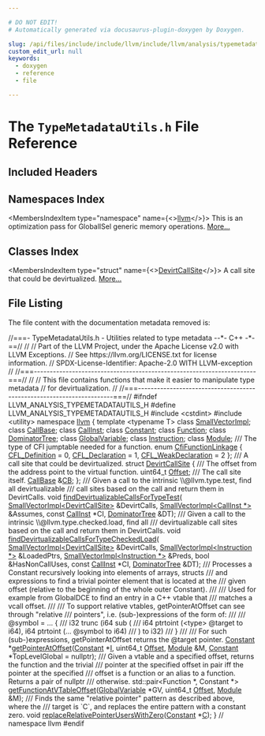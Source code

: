 ```yaml
---

# DO NOT EDIT!
# Automatically generated via docusaurus-plugin-doxygen by Doxygen.

slug: /api/files/include/include/llvm/include/llvm/analysis/typemetadatautils-h
custom_edit_url: null
keywords:
  - doxygen
  - reference
  - file

---
```





# The `TypeMetadataUtils.h` File Reference

<DoxygenPage pluginConfig={pluginConfig}>



## Included Headers

<IncludesList>
<IncludesListItem
  filePath="cstdint"
  permalink=""
  isLocal="false" />
<IncludesListItem
  filePath="utility"
  permalink=""
  isLocal="false" />
</IncludesList>

## Namespaces Index

<MembersIndex>

<MembersIndexItem
  type="namespace"
  name={<><a href="/docs/api/namespaces/llvm">llvm</a></>}>
This is an optimization pass for GlobalISel generic memory operations. <a href="/docs/api/namespaces/llvm/#details">More...</a>
</MembersIndexItem>

</MembersIndex>

## Classes Index

<MembersIndex>

<MembersIndexItem
  type="struct"
  name={<><a href="/docs/api/structs/llvm/devirtcallsite">DevirtCallSite</a></>}>
A call site that could be devirtualized. <a href="/docs/api/structs/llvm/devirtcallsite/#details">More...</a>
</MembersIndexItem>

</MembersIndex>


## File Listing

The file content with the documentation metadata removed is:

<ProgramListing>

<Link id="l00001" /><CodeLine lineNumber="1"><span class="doxyHighlightComment">//===- TypeMetadataUtils.h - Utilities related to type metadata --&#42;- C++ -&#42;-==//</span></CodeLine>
<Link id="l00002" /><CodeLine lineNumber="2"><span class="doxyHighlightComment">//</span></CodeLine>
<Link id="l00003" /><CodeLine lineNumber="3"><span class="doxyHighlightComment">// Part of the LLVM Project, under the Apache License v2.0 with LLVM Exceptions.</span></CodeLine>
<Link id="l00004" /><CodeLine lineNumber="4"><span class="doxyHighlightComment">// See https://llvm.org/LICENSE.txt for license information.</span></CodeLine>
<Link id="l00005" /><CodeLine lineNumber="5"><span class="doxyHighlightComment">// SPDX-License-Identifier: Apache-2.0 WITH LLVM-exception</span></CodeLine>
<Link id="l00006" /><CodeLine lineNumber="6"><span class="doxyHighlightComment">//</span></CodeLine>
<Link id="l00007" /><CodeLine lineNumber="7"><span class="doxyHighlightComment">//===----------------------------------------------------------------------===//</span></CodeLine>
<Link id="l00008" /><CodeLine lineNumber="8"><span class="doxyHighlightComment">//</span></CodeLine>
<Link id="l00009" /><CodeLine lineNumber="9"><span class="doxyHighlightComment">// This file contains functions that make it easier to manipulate type metadata</span></CodeLine>
<Link id="l00010" /><CodeLine lineNumber="10"><span class="doxyHighlightComment">// for devirtualization.</span></CodeLine>
<Link id="l00011" /><CodeLine lineNumber="11"><span class="doxyHighlightComment">//</span></CodeLine>
<Link id="l00012" /><CodeLine lineNumber="12"><span class="doxyHighlightComment">//===----------------------------------------------------------------------===//</span></CodeLine>
<Link id="l00013" /><CodeLine lineNumber="13"></CodeLine>
<Link id="l00014" /><CodeLine lineNumber="14"><span class="doxyHighlightPreprocessor">#ifndef LLVM&#95;ANALYSIS&#95;TYPEMETADATAUTILS&#95;H</span></CodeLine>
<Link id="l00015" /><CodeLine lineNumber="15"><span class="doxyHighlightPreprocessor">#define LLVM&#95;ANALYSIS&#95;TYPEMETADATAUTILS&#95;H</span></CodeLine>
<Link id="l00016" /><CodeLine lineNumber="16"></CodeLine>
<Link id="l00017" /><CodeLine lineNumber="17"><span class="doxyHighlightPreprocessor">#include &lt;cstdint&gt;</span></CodeLine>
<Link id="l00018" /><CodeLine lineNumber="18"><span class="doxyHighlightPreprocessor">#include &lt;utility&gt;</span></CodeLine>
<Link id="l00019" /><CodeLine lineNumber="19"></CodeLine>
<Link id="l00020" /><CodeLine lineNumber="20"><span class="doxyHighlightKeyword">namespace </span><span class="doxyHighlight"><a href="/docs/api/namespaces/llvm">llvm</a> &#123;</span></CodeLine>
<Link id="l00021" /><CodeLine lineNumber="21"></CodeLine>
<Link id="l00022" /><CodeLine lineNumber="22"><span class="doxyHighlightKeyword">template</span><span class="doxyHighlight"> &lt;</span><span class="doxyHighlightKeyword">typename</span><span class="doxyHighlight"> T&gt; </span><span class="doxyHighlightKeyword">class </span><span class="doxyHighlight"><a href="/docs/api/classes/llvm/smallvectorimpl">SmallVectorImpl</a>;</span></CodeLine>
<Link id="l00023" /><CodeLine lineNumber="23"><span class="doxyHighlightKeyword">class </span><span class="doxyHighlight"><a href="/docs/api/classes/llvm/callbase">CallBase</a>;</span></CodeLine>
<Link id="l00024" /><CodeLine lineNumber="24"><span class="doxyHighlightKeyword">class </span><span class="doxyHighlight"><a href="/docs/api/classes/llvm/callinst">CallInst</a>;</span></CodeLine>
<Link id="l00025" /><CodeLine lineNumber="25"><span class="doxyHighlightKeyword">class </span><span class="doxyHighlight"><a href="/docs/api/classes/llvm/constant">Constant</a>;</span></CodeLine>
<Link id="l00026" /><CodeLine lineNumber="26"><span class="doxyHighlightKeyword">class </span><span class="doxyHighlight"><a href="/docs/api/classes/llvm/function">Function</a>;</span></CodeLine>
<Link id="l00027" /><CodeLine lineNumber="27"><span class="doxyHighlightKeyword">class </span><span class="doxyHighlight"><a href="/docs/api/classes/llvm/dominatortree">DominatorTree</a>;</span></CodeLine>
<Link id="l00028" /><CodeLine lineNumber="28"><span class="doxyHighlightKeyword">class </span><span class="doxyHighlight"><a href="/docs/api/classes/llvm/globalvariable">GlobalVariable</a>;</span></CodeLine>
<Link id="l00029" /><CodeLine lineNumber="29"><span class="doxyHighlightKeyword">class </span><span class="doxyHighlight"><a href="/docs/api/classes/llvm/instruction">Instruction</a>;</span></CodeLine>
<Link id="l00030" /><CodeLine lineNumber="30"><span class="doxyHighlightKeyword">class </span><span class="doxyHighlight"><a href="/docs/api/classes/llvm/module">Module</a>;</span></CodeLine>
<Link id="l00031" /><CodeLine lineNumber="31"></CodeLine>
<Link id="l00032" /><CodeLine lineNumber="32"><span class="doxyHighlightComment">/// The type of CFI jumptable needed for a function.</span></CodeLine>
<Link id="l00033" /><CodeLine lineNumber="33" lineLink="/docs/api/namespaces/llvm/#ae8f67fbc50a05486efacc898909c8fa6"><span class="doxyHighlightKeyword">enum</span><span class="doxyHighlight"> <a href="/docs/api/namespaces/llvm/#ae8f67fbc50a05486efacc898909c8fa6">CfiFunctionLinkage</a> &#123;</span></CodeLine>
<Link id="l00034" /><CodeLine lineNumber="34" lineLink="/docs/api/namespaces/llvm/#ae8f67fbc50a05486efacc898909c8fa6a3fedbac88865b0c78cef42848ade7db1"><span class="doxyHighlight">  <a href="/docs/api/namespaces/llvm/#ae8f67fbc50a05486efacc898909c8fa6a3fedbac88865b0c78cef42848ade7db1">CFL&#95;Definition</a> = 0,</span></CodeLine>
<Link id="l00035" /><CodeLine lineNumber="35" lineLink="/docs/api/namespaces/llvm/#ae8f67fbc50a05486efacc898909c8fa6a84fe6ecd344a02c3b9ed071670b3dafa"><span class="doxyHighlight">  <a href="/docs/api/namespaces/llvm/#ae8f67fbc50a05486efacc898909c8fa6a84fe6ecd344a02c3b9ed071670b3dafa">CFL&#95;Declaration</a> = 1,</span></CodeLine>
<Link id="l00036" /><CodeLine lineNumber="36" lineLink="/docs/api/namespaces/llvm/#ae8f67fbc50a05486efacc898909c8fa6a2c774a7021d843a45dccfa54a21fa83b"><span class="doxyHighlight">  <a href="/docs/api/namespaces/llvm/#ae8f67fbc50a05486efacc898909c8fa6a2c774a7021d843a45dccfa54a21fa83b">CFL&#95;WeakDeclaration</a> = 2</span></CodeLine>
<Link id="l00037" /><CodeLine lineNumber="37"><span class="doxyHighlight">&#125;;</span></CodeLine>
<Link id="l00038" /><CodeLine lineNumber="38"></CodeLine>
<Link id="l00039" /><CodeLine lineNumber="39"><span class="doxyHighlightComment">/// A call site that could be devirtualized.</span></CodeLine>
<Link id="l00040" /><CodeLine lineNumber="40" lineLink="/docs/api/structs/llvm/devirtcallsite"><span class="doxyHighlightKeyword">struct </span><span class="doxyHighlight"><a href="/docs/api/structs/llvm/devirtcallsite">DevirtCallSite</a> &#123;</span></CodeLine>
<Link id="l00041" /><CodeLine lineNumber="41"><span class="doxyHighlightComment">  /// The offset from the address point to the virtual function.</span></CodeLine>
<Link id="l00042" /><CodeLine lineNumber="42" lineLink="/docs/api/structs/llvm/devirtcallsite/#a4e18d6f8a24327a95d0b222babe223c2"><span class="doxyHighlight">  uint64&#95;t <a href="/docs/api/structs/llvm/devirtcallsite/#a4e18d6f8a24327a95d0b222babe223c2">Offset</a>;</span></CodeLine>
<Link id="l00043" /><CodeLine lineNumber="43"><span class="doxyHighlightComment">  /// The call site itself.</span></CodeLine>
<Link id="l00044" /><CodeLine lineNumber="44" lineLink="/docs/api/structs/llvm/devirtcallsite/#ab4277fa2a53bc238194ebdb892af3557"><span class="doxyHighlight">  <a href="/docs/api/classes/llvm/callbase">CallBase</a> &amp;<a href="/docs/api/structs/llvm/devirtcallsite/#ab4277fa2a53bc238194ebdb892af3557">CB</a>;</span></CodeLine>
<Link id="l00045" /><CodeLine lineNumber="45"><span class="doxyHighlight">&#125;;</span></CodeLine>
<Link id="l00046" /><CodeLine lineNumber="46"></CodeLine>
<Link id="l00047" /><CodeLine lineNumber="47"><span class="doxyHighlightComment">/// Given a call to the intrinsic \\@llvm.type.test, find all devirtualizable</span></CodeLine>
<Link id="l00048" /><CodeLine lineNumber="48"><span class="doxyHighlightComment">/// call sites based on the call and return them in DevirtCalls.</span></CodeLine>
<Link id="l00049" /><CodeLine lineNumber="49"><span class="doxyHighlightKeywordType">void</span><span class="doxyHighlight"> <a href="/docs/api/namespaces/llvm/#af88f364cd09c715e8853a1027c7180ef">findDevirtualizableCallsForTypeTest</a>(</span></CodeLine>
<Link id="l00050" /><CodeLine lineNumber="50"><span class="doxyHighlight">    <a href="/docs/api/classes/llvm/smallvectorimpl">SmallVectorImpl&lt;DevirtCallSite&gt;</a> &amp;DevirtCalls,</span></CodeLine>
<Link id="l00051" /><CodeLine lineNumber="51"><span class="doxyHighlight">    <a href="/docs/api/classes/llvm/smallvectorimpl">SmallVectorImpl&lt;CallInst &#42;&gt;</a> &amp;Assumes, </span><span class="doxyHighlightKeyword">const</span><span class="doxyHighlight"> <a href="/docs/api/classes/llvm/callinst">CallInst</a> &#42;CI,</span></CodeLine>
<Link id="l00052" /><CodeLine lineNumber="52"><span class="doxyHighlight">    <a href="/docs/api/classes/llvm/dominatortree">DominatorTree</a> &amp;DT);</span></CodeLine>
<Link id="l00053" /><CodeLine lineNumber="53"></CodeLine>
<Link id="l00054" /><CodeLine lineNumber="54"><span class="doxyHighlightComment">/// Given a call to the intrinsic \\@llvm.type.checked.load, find all</span></CodeLine>
<Link id="l00055" /><CodeLine lineNumber="55"><span class="doxyHighlightComment">/// devirtualizable call sites based on the call and return them in DevirtCalls.</span></CodeLine>
<Link id="l00056" /><CodeLine lineNumber="56"><span class="doxyHighlightKeywordType">void</span><span class="doxyHighlight"> <a href="/docs/api/namespaces/llvm/#a8148654fcf3528ef06d7a0e28b57b952">findDevirtualizableCallsForTypeCheckedLoad</a>(</span></CodeLine>
<Link id="l00057" /><CodeLine lineNumber="57"><span class="doxyHighlight">    <a href="/docs/api/classes/llvm/smallvectorimpl">SmallVectorImpl&lt;DevirtCallSite&gt;</a> &amp;DevirtCalls,</span></CodeLine>
<Link id="l00058" /><CodeLine lineNumber="58"><span class="doxyHighlight">    <a href="/docs/api/classes/llvm/smallvectorimpl">SmallVectorImpl&lt;Instruction &#42;&gt;</a> &amp;LoadedPtrs,</span></CodeLine>
<Link id="l00059" /><CodeLine lineNumber="59"><span class="doxyHighlight">    <a href="/docs/api/classes/llvm/smallvectorimpl">SmallVectorImpl&lt;Instruction &#42;&gt;</a> &amp;Preds, </span><span class="doxyHighlightKeywordType">bool</span><span class="doxyHighlight"> &amp;HasNonCallUses,</span></CodeLine>
<Link id="l00060" /><CodeLine lineNumber="60"><span class="doxyHighlight">    </span><span class="doxyHighlightKeyword">const</span><span class="doxyHighlight"> <a href="/docs/api/classes/llvm/callinst">CallInst</a> &#42;CI, <a href="/docs/api/classes/llvm/dominatortree">DominatorTree</a> &amp;DT);</span></CodeLine>
<Link id="l00061" /><CodeLine lineNumber="61"></CodeLine>
<Link id="l00062" /><CodeLine lineNumber="62"><span class="doxyHighlightComment">/// Processes a Constant recursively looking into elements of arrays, structs</span></CodeLine>
<Link id="l00063" /><CodeLine lineNumber="63"><span class="doxyHighlightComment">/// and expressions to find a trivial pointer element that is located at the</span></CodeLine>
<Link id="l00064" /><CodeLine lineNumber="64"><span class="doxyHighlightComment">/// given offset (relative to the beginning of the whole outer Constant).</span></CodeLine>
<Link id="l00065" /><CodeLine lineNumber="65"><span class="doxyHighlightComment">///</span></CodeLine>
<Link id="l00066" /><CodeLine lineNumber="66"><span class="doxyHighlightComment">/// Used for example from GlobalDCE to find an entry in a C++ vtable that</span></CodeLine>
<Link id="l00067" /><CodeLine lineNumber="67"><span class="doxyHighlightComment">/// matches a vcall offset.</span></CodeLine>
<Link id="l00068" /><CodeLine lineNumber="68"><span class="doxyHighlightComment">///</span></CodeLine>
<Link id="l00069" /><CodeLine lineNumber="69"><span class="doxyHighlightComment">/// To support relative vtables, getPointerAtOffset can see through &quot;relative</span></CodeLine>
<Link id="l00070" /><CodeLine lineNumber="70"><span class="doxyHighlightComment">/// pointers&quot;, i.e. (sub-)expressions of the form of:</span></CodeLine>
<Link id="l00071" /><CodeLine lineNumber="71"><span class="doxyHighlightComment">///</span></CodeLine>
<Link id="l00072" /><CodeLine lineNumber="72"><span class="doxyHighlightComment">/// @symbol = ... &#123;</span></CodeLine>
<Link id="l00073" /><CodeLine lineNumber="73"><span class="doxyHighlightComment">///   i32 trunc (i64 sub (</span></CodeLine>
<Link id="l00074" /><CodeLine lineNumber="74"><span class="doxyHighlightComment">///     i64 ptrtoint (&lt;type&gt; @target to i64), i64 ptrtoint (... @symbol to i64)</span></CodeLine>
<Link id="l00075" /><CodeLine lineNumber="75"><span class="doxyHighlightComment">///   ) to i32)</span></CodeLine>
<Link id="l00076" /><CodeLine lineNumber="76"><span class="doxyHighlightComment">/// &#125;</span></CodeLine>
<Link id="l00077" /><CodeLine lineNumber="77"><span class="doxyHighlightComment">///</span></CodeLine>
<Link id="l00078" /><CodeLine lineNumber="78"><span class="doxyHighlightComment">/// For such (sub-)expressions, getPointerAtOffset returns the @target pointer.</span></CodeLine>
<Link id="l00079" /><CodeLine lineNumber="79"><span class="doxyHighlight"><a href="/docs/api/classes/llvm/constant">Constant</a> &#42;<a href="/docs/api/namespaces/llvm/#af9ea314c7ebcfef667f1d7b67fe09c69">getPointerAtOffset</a>(<a href="/docs/api/classes/llvm/constant">Constant</a> &#42;<a href="/docs/api/files/lib/lib/support/md5-cpp/#ac0eafdc9ee161b71e7af98af736952fd">I</a>, uint64&#95;t <a href="/docs/api/namespaces/llvm/#a05f5b9a11bdcc5feba62899f95dcf878a3134224cba2545bc57954d3b072aebb4">Offset</a>, <a href="/docs/api/classes/llvm/module">Module</a> &amp;M,</span></CodeLine>
<Link id="l00080" /><CodeLine lineNumber="80"><span class="doxyHighlight">                             <a href="/docs/api/classes/llvm/constant">Constant</a> &#42;TopLevelGlobal = </span><span class="doxyHighlightKeyword">nullptr</span><span class="doxyHighlight">);</span></CodeLine>
<Link id="l00081" /><CodeLine lineNumber="81"></CodeLine>
<Link id="l00082" /><CodeLine lineNumber="82"><span class="doxyHighlightComment">/// Given a vtable and a specified offset, returns the function and the trivial</span></CodeLine>
<Link id="l00083" /><CodeLine lineNumber="83"><span class="doxyHighlightComment">/// pointer at the specified offset in pair iff the pointer at the specified</span></CodeLine>
<Link id="l00084" /><CodeLine lineNumber="84"><span class="doxyHighlightComment">/// offset is a function or an alias to a function. Returns a pair of nullptr</span></CodeLine>
<Link id="l00085" /><CodeLine lineNumber="85"><span class="doxyHighlightComment">/// otherwise.</span></CodeLine>
<Link id="l00086" /><CodeLine lineNumber="86"><span class="doxyHighlight">std::pair&lt;Function &#42;, Constant &#42;&gt;</span></CodeLine>
<Link id="l00087" /><CodeLine lineNumber="87"><span class="doxyHighlight"><a href="/docs/api/namespaces/llvm/#afc0a5ead9186ecbdc82f6ebe331c25ee">getFunctionAtVTableOffset</a>(<a href="/docs/api/classes/llvm/globalvariable">GlobalVariable</a> &#42;GV, uint64&#95;t <a href="/docs/api/namespaces/llvm/#a05f5b9a11bdcc5feba62899f95dcf878a3134224cba2545bc57954d3b072aebb4">Offset</a>, <a href="/docs/api/classes/llvm/module">Module</a> &amp;M);</span></CodeLine>
<Link id="l00088" /><CodeLine lineNumber="88"></CodeLine>
<Link id="l00089" /><CodeLine lineNumber="89"><span class="doxyHighlightComment">/// Finds the same &quot;relative pointer&quot; pattern as described above, where the</span></CodeLine>
<Link id="l00090" /><CodeLine lineNumber="90"><span class="doxyHighlightComment">/// target is &#96;C&#96;, and replaces the entire pattern with a constant zero.</span></CodeLine>
<Link id="l00091" /><CodeLine lineNumber="91"><span class="doxyHighlightKeywordType">void</span><span class="doxyHighlight"> <a href="/docs/api/namespaces/llvm/#adb95b461a284d8670fc10d24d56cbf56">replaceRelativePointerUsersWithZero</a>(<a href="/docs/api/classes/llvm/constant">Constant</a> &#42;<a href="/docs/api/namespaces/llvm/callingconv/#ac6aa1387c4375260e2468eb5a77fdb4cafd841a49aec1539bc88abc8ff9e170fb">C</a>);</span></CodeLine>
<Link id="l00092" /><CodeLine lineNumber="92"></CodeLine>
<Link id="l00093" /><CodeLine lineNumber="93"><span class="doxyHighlight">&#125; </span><span class="doxyHighlightComment">// namespace llvm</span></CodeLine>
<Link id="l00094" /><CodeLine lineNumber="94"></CodeLine>
<Link id="l00095" /><CodeLine lineNumber="95"><span class="doxyHighlightPreprocessor">#endif</span></CodeLine>

</ProgramListing>


</DoxygenPage>
